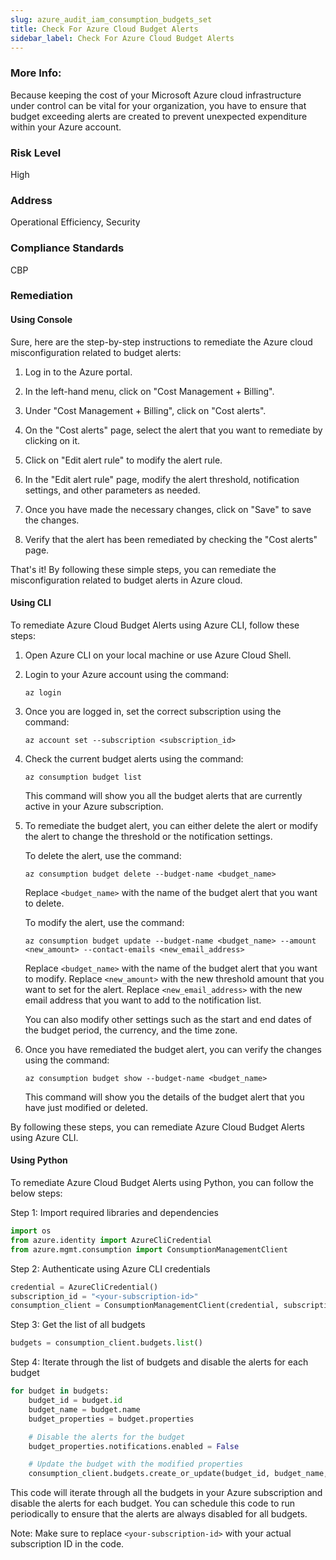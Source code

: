 ```yaml
---
slug: azure_audit_iam_consumption_budgets_set
title: Check For Azure Cloud Budget Alerts
sidebar_label: Check For Azure Cloud Budget Alerts
---
```


### More Info:

Because keeping the cost of your Microsoft Azure cloud infrastructure under control can be vital for your organization, you have to ensure that budget exceeding alerts are created to prevent unexpected expenditure within your Azure account.

### Risk Level

High

### Address

Operational Efficiency, Security

### Compliance Standards

CBP
### Remediation

#### Using Console

Sure, here are the step-by-step instructions to remediate the Azure cloud misconfiguration related to budget alerts:

1. Log in to the Azure portal.

2. In the left-hand menu, click on "Cost Management + Billing".

3. Under "Cost Management + Billing", click on "Cost alerts".

4. On the "Cost alerts" page, select the alert that you want to remediate by clicking on it.

5. Click on "Edit alert rule" to modify the alert rule.

6. In the "Edit alert rule" page, modify the alert threshold, notification settings, and other parameters as needed.

7. Once you have made the necessary changes, click on "Save" to save the changes.

8. Verify that the alert has been remediated by checking the "Cost alerts" page.

That's it! By following these simple steps, you can remediate the misconfiguration related to budget alerts in Azure cloud.

#### Using CLI

To remediate Azure Cloud Budget Alerts using Azure CLI, follow these steps:

1. Open Azure CLI on your local machine or use Azure Cloud Shell.

2. Login to your Azure account using the command:

   ```
   az login
   ```

3. Once you are logged in, set the correct subscription using the command:

   ```
   az account set --subscription <subscription_id>
   ```

4. Check the current budget alerts using the command:

   ```
   az consumption budget list
   ```

   This command will show you all the budget alerts that are currently active in your Azure subscription.

5. To remediate the budget alert, you can either delete the alert or modify the alert to change the threshold or the notification settings.

   To delete the alert, use the command:

   ```
   az consumption budget delete --budget-name <budget_name>
   ```

   Replace `<budget_name>` with the name of the budget alert that you want to delete.

   To modify the alert, use the command:

   ```
   az consumption budget update --budget-name <budget_name> --amount <new_amount> --contact-emails <new_email_address>
   ```

   Replace `<budget_name>` with the name of the budget alert that you want to modify. Replace `<new_amount>` with the new threshold amount that you want to set for the alert. Replace `<new_email_address>` with the new email address that you want to add to the notification list.

   You can also modify other settings such as the start and end dates of the budget period, the currency, and the time zone.

6. Once you have remediated the budget alert, you can verify the changes using the command:

   ```
   az consumption budget show --budget-name <budget_name>
   ```

   This command will show you the details of the budget alert that you have just modified or deleted.

By following these steps, you can remediate Azure Cloud Budget Alerts using Azure CLI.

#### Using Python

To remediate Azure Cloud Budget Alerts using Python, you can follow the below steps:

Step 1: Import required libraries and dependencies

```python
import os
from azure.identity import AzureCliCredential
from azure.mgmt.consumption import ConsumptionManagementClient
```

Step 2: Authenticate using Azure CLI credentials

```python
credential = AzureCliCredential()
subscription_id = "<your-subscription-id>"
consumption_client = ConsumptionManagementClient(credential, subscription_id)
```

Step 3: Get the list of all budgets

```python
budgets = consumption_client.budgets.list()
```

Step 4: Iterate through the list of budgets and disable the alerts for each budget

```python
for budget in budgets:
    budget_id = budget.id
    budget_name = budget.name
    budget_properties = budget.properties

    # Disable the alerts for the budget
    budget_properties.notifications.enabled = False

    # Update the budget with the modified properties
    consumption_client.budgets.create_or_update(budget_id, budget_name, budget_properties)
```

This code will iterate through all the budgets in your Azure subscription and disable the alerts for each budget. You can schedule this code to run periodically to ensure that the alerts are always disabled for all budgets. 

Note: Make sure to replace `<your-subscription-id>` with your actual subscription ID in the code.



